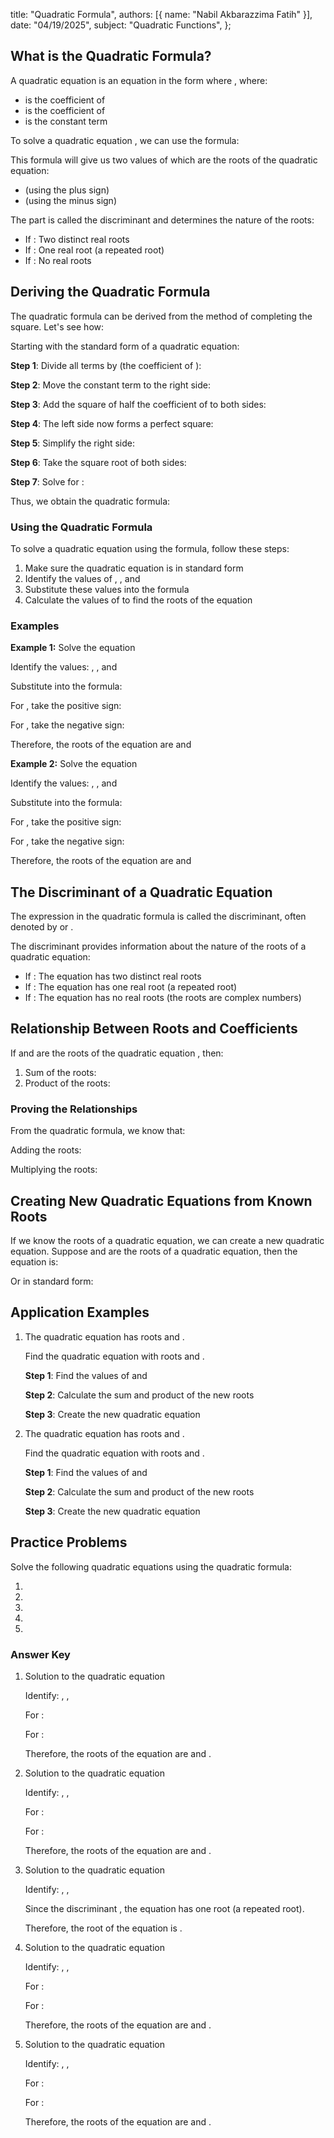   title: "Quadratic Formula",
  authors: [{ name: "Nabil Akbarazzima Fatih" }],
  date: "04/19/2025",
  subject: "Quadratic Functions",
};

## What is the Quadratic Formula?

A quadratic equation is an equation in the form <InlineMath math="ax^2 + bx + c = 0" /> where <InlineMath math="a \neq 0" />, where:

- <InlineMath math="a" /> is the coefficient of <InlineMath math="x^2" />
- <InlineMath math="b" /> is the coefficient of <InlineMath math="x" />
- <InlineMath math="c" /> is the constant term

To solve a quadratic equation <InlineMath math="ax^2 + bx + c = 0" />, we can use the formula:

<BlockMath math="x = \frac{-b \pm \sqrt{b^2 - 4ac}}{2a}" />

This formula will give us two values of <InlineMath math="x" /> which are the roots of the quadratic equation:

- <InlineMath math="x_1 = \frac{-b + \sqrt{b^2 - 4ac}}{2a}" /> (using the plus sign)
- <InlineMath math="x_2 = \frac{-b - \sqrt{b^2 - 4ac}}{2a}" /> (using the minus sign)

The part <InlineMath math="b^2 - 4ac" /> is called the discriminant and determines the nature of the roots:

- If <InlineMath math="b^2 - 4ac > 0" />: Two distinct real roots
- If <InlineMath math="b^2 - 4ac = 0" />: One real root (a repeated root)
- If <InlineMath math="b^2 - 4ac < 0" />: No real roots

## Deriving the Quadratic Formula

The quadratic formula can be derived from the method of completing the square. Let's see how:

Starting with the standard form of a quadratic equation:

<BlockMath math="ax^2 + bx + c = 0" />

**Step 1**: Divide all terms by <InlineMath math="a" /> (the coefficient of <InlineMath math="x^2" />):

<BlockMath math="x^2 + \frac{b}{a}x + \frac{c}{a} = 0" />

**Step 2**: Move the constant term to the right side:

<BlockMath math="x^2 + \frac{b}{a}x = -\frac{c}{a}" />

**Step 3**: Add the square of half the coefficient of <InlineMath math="x" /> to both sides:

<BlockMath math="x^2 + \frac{b}{a}x + \frac{b^2}{4a^2} = -\frac{c}{a} + \frac{b^2}{4a^2}" />

**Step 4**: The left side now forms a perfect square:

<BlockMath math="\left(x + \frac{b}{2a}\right)^2 = \frac{b^2}{4a^2} - \frac{c}{a}" />

**Step 5**: Simplify the right side:

<BlockMath math="\left(x + \frac{b}{2a}\right)^2 = \frac{b^2 - 4ac}{4a^2}" />

**Step 6**: Take the square root of both sides:

<BlockMath math="x + \frac{b}{2a} = \pm\frac{\sqrt{b^2 - 4ac}}{2a}" />

**Step 7**: Solve for <InlineMath math="x" />:

<BlockMath math="x = -\frac{b}{2a} \pm \frac{\sqrt{b^2 - 4ac}}{2a} = \frac{-b \pm \sqrt{b^2 - 4ac}}{2a}" />

Thus, we obtain the quadratic formula:

<BlockMath math="x = \frac{-b \pm \sqrt{b^2 - 4ac}}{2a}" />

### Using the Quadratic Formula

To solve a quadratic equation using the formula, follow these steps:

1. Make sure the quadratic equation is in standard form <InlineMath math="ax^2 + bx + c = 0" />
2. Identify the values of <InlineMath math="a" />, <InlineMath math="b" />, and <InlineMath math="c" />
3. Substitute these values into the formula <InlineMath math="x = \frac{-b \pm \sqrt{b^2 - 4ac}}{2a}" />
4. Calculate the values of <InlineMath math="x" /> to find the roots of the equation

### Examples

**Example 1:** Solve the equation <InlineMath math="x^2 + 5x + 6 = 0" />

Identify the values: <InlineMath math="a = 1" />, <InlineMath math="b = 5" />, and <InlineMath math="c = 6" />

Substitute into the formula:

<BlockMath math="x = \frac{-5 \pm \sqrt{5^2 - 4 \cdot 1 \cdot 6}}{2 \cdot 1} = \frac{-5 \pm \sqrt{25 - 24}}{2} = \frac{-5 \pm \sqrt{1}}{2} = \frac{-5 \pm 1}{2}" />

For <InlineMath math="x_1" />, take the positive sign:

<BlockMath math="x_1 = \frac{-5 + 1}{2} = \frac{-4}{2} = -2" />

For <InlineMath math="x_2" />, take the negative sign:

<BlockMath math="x_2 = \frac{-5 - 1}{2} = \frac{-6}{2} = -3" />

Therefore, the roots of the equation are <InlineMath math="x_1 = -2" /> and <InlineMath math="x_2 = -3" />

**Example 2:** Solve the equation <InlineMath math="2x^2 - 7x + 3 = 0" />

Identify the values: <InlineMath math="a = 2" />, <InlineMath math="b = -7" />, and <InlineMath math="c = 3" />

Substitute into the formula:

<BlockMath math="x = \frac{-(-7) \pm \sqrt{(-7)^2 - 4 \cdot 2 \cdot 3}}{2 \cdot 2} = \frac{7 \pm \sqrt{49 - 24}}{4} = \frac{7 \pm \sqrt{25}}{4} = \frac{7 \pm 5}{4}" />

For <InlineMath math="x_1" />, take the positive sign:

<BlockMath math="x_1 = \frac{7 + 5}{4} = \frac{12}{4} = 3" />

For <InlineMath math="x_2" />, take the negative sign:

<BlockMath math="x_2 = \frac{7 - 5}{4} = \frac{2}{4} = \frac{1}{2}" />

Therefore, the roots of the equation are <InlineMath math="x_1 = 3" /> and <InlineMath math="x_2 = \frac{1}{2}" />

## The Discriminant of a Quadratic Equation

The expression <InlineMath math="b^2 - 4ac" /> in the quadratic formula is called the discriminant, often denoted by <InlineMath math="D" /> or <InlineMath math="\Delta" />.

The discriminant provides information about the nature of the roots of a quadratic equation:

- If <InlineMath math="D > 0" />: The equation has two distinct real roots
- If <InlineMath math="D = 0" />: The equation has one real root (a repeated root)
- If <InlineMath math="D < 0" />: The equation has no real roots (the roots are complex numbers)

## Relationship Between Roots and Coefficients

If <InlineMath math="x_1" /> and <InlineMath math="x_2" /> are the roots of the quadratic equation <InlineMath math="ax^2 + bx + c = 0" />, then:

1. Sum of the roots: <InlineMath math="x_1 + x_2 = -\frac{b}{a}" />
2. Product of the roots: <InlineMath math="x_1 \cdot x_2 = \frac{c}{a}" />

### Proving the Relationships

From the quadratic formula, we know that:

<BlockMath math="x_1 = \frac{-b + \sqrt{b^2 - 4ac}}{2a} \quad \text{and} \quad x_2 = \frac{-b - \sqrt{b^2 - 4ac}}{2a}" />

Adding the roots:

<BlockMath math="x_1 + x_2 = \frac{-b + \sqrt{b^2 - 4ac}}{2a} + \frac{-b - \sqrt{b^2 - 4ac}}{2a} = \frac{-2b}{2a} = -\frac{b}{a}" />

Multiplying the roots:

<BlockMath math="x_1 \cdot x_2 = \frac{-b + \sqrt{b^2 - 4ac}}{2a} \cdot \frac{-b - \sqrt{b^2 - 4ac}}{2a} = \frac{b^2 - (\sqrt{b^2 - 4ac})^2}{4a^2} = \frac{b^2 - (b^2 - 4ac)}{4a^2} = \frac{4ac}{4a^2} = \frac{c}{a}" />

## Creating New Quadratic Equations from Known Roots

If we know the roots of a quadratic equation, we can create a new quadratic equation. Suppose <InlineMath math="p" /> and <InlineMath math="q" /> are the roots of a quadratic equation, then the equation is:

<BlockMath math="(x - p)(x - q) = 0" />

Or in standard form:

<BlockMath math="x^2 - (p+q)x + pq = 0" />

## Application Examples

1. The quadratic equation <InlineMath math="x^2 + 4x + 3 = 0" /> has roots <InlineMath math="p" /> and <InlineMath math="q" />.

   Find the quadratic equation with roots <InlineMath math="2p" /> and <InlineMath math="2q" />.

   **Step 1**: Find the values of <InlineMath math="p + q" /> and <InlineMath math="p \cdot q" />

   <div className="flex flex-col gap-4">
     <BlockMath math="p + q = -\frac{b}{a} = -\frac{4}{1} = -4" />
     <BlockMath math="p \cdot q = \frac{c}{a} = \frac{3}{1} = 3" />
   </div>

   **Step 2**: Calculate the sum and product of the new roots

   <div className="flex flex-col gap-4">
     <BlockMath math="2p + 2q = 2(p + q) = 2(-4) = -8" />
     <BlockMath math="2p \cdot 2q = 4(p \cdot q) = 4 \cdot 3 = 12" />
   </div>

   **Step 3**: Create the new quadratic equation

   <div className="flex flex-col gap-4">
     <BlockMath math="x^2 - (-8)x + 12 = 0" />
     <BlockMath math="x^2 + 8x + 12 = 0" />
   </div>

2. The quadratic equation <InlineMath math="x^2 + 4x - 21 = 0" /> has roots <InlineMath math="p" /> and <InlineMath math="q" />.

   Find the quadratic equation with roots <InlineMath math="\frac{1}{2p}" /> and <InlineMath math="\frac{1}{2q}" />.

   **Step 1**: Find the values of <InlineMath math="p + q" /> and <InlineMath math="p \cdot q" />

   <div className="flex flex-col gap-4">
     <BlockMath math="p + q = -\frac{b}{a} = -\frac{4}{1} = -4" />
     <BlockMath math="p \cdot q = \frac{c}{a} = \frac{-21}{1} = -21" />
   </div>

   **Step 2**: Calculate the sum and product of the new roots

   <div className="flex flex-col gap-4">
     <BlockMath math="\frac{1}{2p} + \frac{1}{2q} = \frac{1}{2} \left(\frac{q + p}{pq}\right) = \frac{1}{2} \cdot \frac{-4}{-21} = \frac{1}{2} \cdot \frac{4}{21} = \frac{4}{42} = \frac{2}{21}" />
     <BlockMath math="\frac{1}{2p} \cdot \frac{1}{2q} = \frac{1}{4pq} = \frac{1}{4 \cdot (-21)} = \frac{1}{-84} = -\frac{1}{84}" />
   </div>

   **Step 3**: Create the new quadratic equation

   <BlockMath math="x^2 - \frac{4}{21}x - \frac{1}{84} = 0" />

## Practice Problems

Solve the following quadratic equations using the quadratic formula:

1. <InlineMath math="x^2 + 5x + 6 = 0" />
2. <InlineMath math="2x^2 + 6x + 3 = 0" />
3. <InlineMath math="6x^2 + 2x + \frac{1}{6} = 0" />
4. <InlineMath math="\frac{1}{2}x^2 + 4x + 6 = 0" />
5. <InlineMath math="\frac{2}{3}x^2 + 2x - 12 = 0" />

### Answer Key

1. Solution to the quadratic equation <InlineMath math="x^2 + 5x + 6 = 0" />

   Identify: <InlineMath math="a = 1" />, <InlineMath math="b = 5" />, <InlineMath math="c = 6" />

   <div className="flex flex-col gap-4">
     <BlockMath math="x_{1,2} = \frac{-5 \pm \sqrt{5^2 - 4 \cdot 1 \cdot 6}}{2 \cdot 1}" />
     <BlockMath math="= \frac{-5 \pm \sqrt{25 - 24}}{2}" />
     <BlockMath math="= \frac{-5 \pm \sqrt{1}}{2}" />
     <BlockMath math="= \frac{-5 \pm 1}{2}" />
   </div>

   For <InlineMath math="x_1" />:

   <BlockMath math="x_1 = \frac{-5 + 1}{2} = \frac{-4}{2} = -2" />

   For <InlineMath math="x_2" />:

   <BlockMath math="x_2 = \frac{-5 - 1}{2} = \frac{-6}{2} = -3" />

   Therefore, the roots of the equation are <InlineMath math="x_1 = -2" /> and <InlineMath math="x_2 = -3" />.

2. Solution to the quadratic equation <InlineMath math="2x^2 + 6x + 3 = 0" />

   Identify: <InlineMath math="a = 2" />, <InlineMath math="b = 6" />, <InlineMath math="c = 3" />

   <div className="flex flex-col gap-4">
     <BlockMath math="x_{1,2} = \frac{-6 \pm \sqrt{6^2 - 4 \cdot 2 \cdot 3}}{2 \cdot 2}" />
     <BlockMath math="= \frac{-6 \pm \sqrt{36 - 24}}{4}" />
     <BlockMath math="= \frac{-6 \pm \sqrt{12}}{4}" />
     <BlockMath math="= \frac{-6 \pm 2\sqrt{3}}{4}" />
     <BlockMath math="= \frac{-3 \pm \sqrt{3}}{2}" />
   </div>

   For <InlineMath math="x_1" />:

   <BlockMath math="x_1 = \frac{-3 + \sqrt{3}}{2}" />

   For <InlineMath math="x_2" />:

   <BlockMath math="x_2 = \frac{-3 - \sqrt{3}}{2}" />

   Therefore, the roots of the equation are <InlineMath math="x_1 = \frac{-3 + \sqrt{3}}{2}" /> and <InlineMath math="x_2 = \frac{-3 - \sqrt{3}}{2}" />.

3. Solution to the quadratic equation <InlineMath math="6x^2 + 2x + \frac{1}{6} = 0" />

   Identify: <InlineMath math="a = 6" />, <InlineMath math="b = 2" />, <InlineMath math="c = \frac{1}{6}" />

   <div className="flex flex-col gap-4">
     <BlockMath math="x_{1,2} = \frac{-2 \pm \sqrt{2^2 - 4 \cdot 6 \cdot \frac{1}{6}}}{2 \cdot 6}" />
     <BlockMath math="= \frac{-2 \pm \sqrt{4 - 4}}{12}" />
     <BlockMath math="= \frac{-2 \pm 0}{12}" />
     <BlockMath math="= \frac{-2}{12} = -\frac{1}{6}" />
   </div>

   Since the discriminant <InlineMath math="b^2 - 4ac = 0" />, the equation has one root (a repeated root).

   Therefore, the root of the equation is <InlineMath math="x_1 = x_2 = -\frac{1}{6}" />.

4. Solution to the quadratic equation <InlineMath math="\frac{1}{2}x^2 + 4x + 6 = 0" />

   Identify: <InlineMath math="a = \frac{1}{2}" />, <InlineMath math="b = 4" />, <InlineMath math="c = 6" />

   <div className="flex flex-col gap-4">
     <BlockMath math="x_{1,2} = \frac{-4 \pm \sqrt{4^2 - 4 \cdot \frac{1}{2} \cdot 6}}{2 \cdot \frac{1}{2}}" />
     <BlockMath math="= \frac{-4 \pm \sqrt{16 - 12}}{1}" />
     <BlockMath math="= \frac{-4 \pm \sqrt{4}}{1}" />
     <BlockMath math="= -4 \pm 2" />
   </div>

   For <InlineMath math="x_1" />:

   <BlockMath math="x_1 = -4 + 2 = -2" />

   For <InlineMath math="x_2" />:

   <BlockMath math="x_2 = -4 - 2 = -6" />

   Therefore, the roots of the equation are <InlineMath math="x_1 = -2" /> and <InlineMath math="x_2 = -6" />.

5. Solution to the quadratic equation <InlineMath math="\frac{2}{3}x^2 + 2x - 12 = 0" />

   Identify: <InlineMath math="a = \frac{2}{3}" />, <InlineMath math="b = 2" />, <InlineMath math="c = -12" />

   <div className="flex flex-col gap-4">
     <BlockMath math="x_{1,2} = \frac{-2 \pm \sqrt{2^2 - 4 \cdot \frac{2}{3} \cdot (-12)}}{2 \cdot \frac{2}{3}}" />
     <BlockMath math="= \frac{-2 \pm \sqrt{4 + 32}}{4/3}" />
     <BlockMath math="= \frac{-2 \pm \sqrt{36}}{4/3}" />
     <BlockMath math="= \frac{-2 \pm 6}{4/3}" />
     <BlockMath math="= \frac{3(-2 \pm 6)}{4}" />
   </div>

   For <InlineMath math="x_1" />:

   <BlockMath math="x_1 = \frac{3(-2 + 6)}{4} = \frac{3 \cdot 4}{4} = 3" />

   For <InlineMath math="x_2" />:

   <BlockMath math="x_2 = \frac{3(-2 - 6)}{4} = \frac{3 \cdot (-8)}{4} = -6" />

   Therefore, the roots of the equation are <InlineMath math="x_1 = 3" /> and <InlineMath math="x_2 = -6" />.
